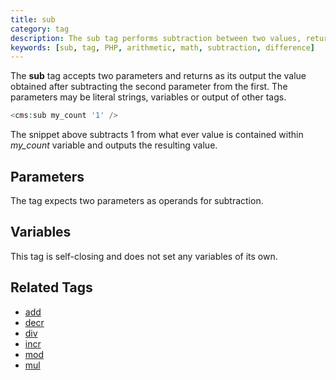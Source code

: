 ```yaml
---
title: sub
category: tag
description: The sub tag performs subtraction between two values, returning the difference between the first and second parameter.
keywords: [sub, tag, PHP, arithmetic, math, subtraction, difference]
---
```


The **sub** tag accepts two parameters and returns as its output the value obtained after subtracting the second parameter from the first.
The parameters may be literal strings, variables or output of other tags.

```php
<cms:sub my_count '1' />
```

The snippet above subtracts 1 from what ever value is contained within *my_count* variable and outputs the resulting value.

## Parameters

The tag expects two parameters as operands for subtraction.

## Variables

This tag is self-closing and does not set any variables of its own.

## Related Tags

*   [add](../add.html)
*   [decr](../decr.html)
*   [div](../div.html)
*   [incr](../incr.html)
*   [mod](../mod.html)
*   [mul](../mul.html)